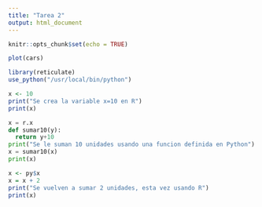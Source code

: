```yaml
---
title: "Tarea 2"
output: html_document
---
```


```r
knitr::opts_chunk$set(echo = TRUE)
```


```r
plot(cars)
```

```r
library(reticulate)
use_python("/usr/local/bin/python")
```

```r
x <- 10
print("Se crea la variable x=10 en R")
print(x)
```

```python
x = r.x
def sumar10(y):
  return y+10
print("Se le suman 10 unidades usando una funcion definida en Python")
x = sumar10(x)
print(x)
```

```r
x <- py$x
x = x + 2
print("Se vuelven a sumar 2 unidades, esta vez usando R")
print(x)
```

